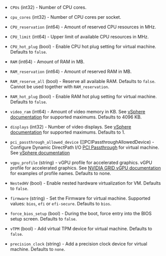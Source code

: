 <!-- Code generated from the comments of the HardwareConfig struct in builder/vsphere/common/step_hardware.go; DO NOT EDIT MANUALLY -->

- `CPUs` (int32) - Number of CPU cores.

- `cpu_cores` (int32) - Number of CPU cores per socket.

- `CPU_reservation` (int64) - Amount of reserved CPU resources in MHz.

- `CPU_limit` (int64) - Upper limit of available CPU resources in MHz.

- `CPU_hot_plug` (bool) - Enable CPU hot plug setting for virtual machine. Defaults to `false`.

- `RAM` (int64) - Amount of RAM in MB.

- `RAM_reservation` (int64) - Amount of reserved RAM in MB.

- `RAM_reserve_all` (bool) - Reserve all available RAM. Defaults to `false`. Cannot be used together
  with `RAM_reservation`.

- `RAM_hot_plug` (bool) - Enable RAM hot plug setting for virtual machine. Defaults to `false`.

- `video_ram` (int64) - Amount of video memory in KB. See [vSphere documentation](https://docs.vmware.com/en/VMware-vSphere/8.0/vsphere-vm-administration/GUID-789C3913-1053-4850-A0F0-E29C3D32B6DA.html)
  for supported maximums. Defaults to 4096 KB.

- `displays` (int32) - Number of video displays. See [vSphere documentation](https://docs.vmware.com/en/VMware-vSphere/8.0/vsphere-vm-administration/GUID-789C3913-1053-4850-A0F0-E29C3D32B6DA.html)
  for supported maximums. Defaults to 1.

- `pci_passthrough_allowed_device` ([]PCIPassthroughAllowedDevice) - Configure Dynamic DirectPath I/O [PCI Passthrough](#pci-passthrough-configuration) for
  virtual machine. See [vSphere documentation](https://docs.vmware.com/en/VMware-vSphere/7.0/com.vmware.vsphere.vm_admin.doc/GUID-5B3CAB26-5D06-4A99-92A0-3A04C69CE64B.html)

- `vgpu_profile` (string) - vGPU profile for accelerated graphics.
  vGPU profile for accelerated graphics. See [NVIDIA GRID vGPU documentation](https://docs.nvidia.com/grid/latest/grid-vgpu-user-guide/index.html#configure-vmware-vsphere-vm-with-vgpu)
  for examples of profile names. Defaults to none.

- `NestedHV` (bool) - Enable nested hardware virtualization for VM. Defaults to `false`.

- `firmware` (string) - Set the Firmware for virtual machine. Supported values: `bios`, `efi` or `efi-secure`. Defaults to `bios`.

- `force_bios_setup` (bool) - During the boot, force entry into the BIOS setup screen. Defaults to `false`.

- `vTPM` (bool) - Add virtual TPM device for virtual machine. Defaults to `false`.

- `precision_clock` (string) - Add a precision clock device for virtual machine. Defaults to `none`.

<!-- End of code generated from the comments of the HardwareConfig struct in builder/vsphere/common/step_hardware.go; -->
